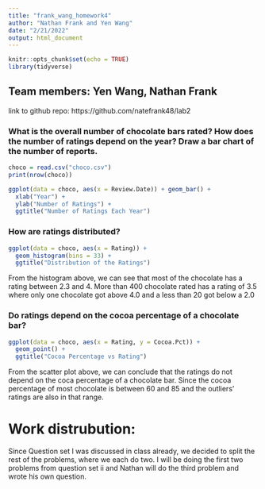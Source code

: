 ```yaml
---
title: "frank_wang_homework4"
author: "Nathan Frank and Yen Wang"
date: "2/21/2022"
output: html_document
---
```


```r
knitr::opts_chunk$set(echo = TRUE)
library(tidyverse)

```

## Team members: Yen Wang, Nathan Frank

link to github repo: https://github.com/natefrank48/lab2

### What is the overall number of chocolate bars rated? How does the number of ratings depend on the year? Draw a bar chart of the number of reports.
```r
choco = read.csv("choco.csv")
print(nrow(choco))
```
```r
ggplot(data = choco, aes(x = Review.Date)) + geom_bar() + 
  xlab("Year") + 
  ylab("Number of Ratings") + 
  ggtitle("Number of Ratings Each Year")
```


### How are ratings distributed?
```r
ggplot(data = choco, aes(x = Rating)) + 
  geom_histogram(bins = 33) + 
  ggtitle("Distribution of the Ratings")
```

From the histogram above, we can see that most of the chocolate has a rating between 2.3 and 4. More than 400 chocolate rated has a rating of 3.5 where only one chocolate got above 4.0 and a less than 20 got below a 2.0

### Do ratings depend on the cocoa percentage of a chocolate bar?
```r
ggplot(data = choco, aes(x = Rating, y = Cocoa.Pct)) + 
  geom_point() + 
  ggtitle("Cocoa Percentage vs Rating")
```

From the scatter plot above, we can conclude that the ratings do not depend on the coca percentage of a chocolate bar. Since the cocoa percentage of most chocolate is between 60 and 85 and the outliers' ratings are also in that range. 

# Work distrubution:
Since Question set I was discussed in class already, we decided to split the rest of the problems, where we each do two. I will be doing the first two problems from question set ii and Nathan will do the third problem and wrote his own question.


